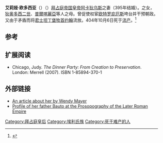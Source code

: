 {{Infobox monarch
| name            =欧多克西亚
| title           =[[拜占庭帝国|拜占庭帝国]]
| image           =Aelia Eudoxia coin.jpg
| caption         =
| full name       =
| spouse          =[[阿卡狄乌斯|阿卡狄乌斯]] （395年结婚）
| issue           = 狄奥多西二世、[[普爾喀麗亞|普爾喀麗亞]]等
| dynasty         = 
| father          ={{en-link|包托|Flavius Bauto}}
| mother          =
| birth_date   =
| birth_place  =
| death_date   ={{death date|404|10|6|df=y}}
| death_place  =
| date of burial  =
| place of burial =
|}}
'''艾莉娅·欧多西亚'''（{{lang-en|Aelia Eudoxia}}）（{{bd|？||404年|10月6日|}}）[[拜占庭帝国|拜占庭帝国]][[皇帝|皇帝]][[阿卡狄乌斯|阿卡狄乌斯]]之妻（395年结婚）。{{en-link|包托|Flavius Bauto}}之女，[[狄奥多西二世|狄奥多西二世]]、[[普爾喀麗亞|普爾喀麗亞]]等人之母。曾促使权宦[[欧特罗庇厄斯|欧特罗庇厄斯]]垮台并干预朝政。又由于矛盾而将[[君士坦丁堡|君士坦丁堡]][[牧首|牧首]][[约翰一世_(君士坦丁堡大主教)|约翰]]流放。404年10月6日死于[[流产|流产]]。<ref>{{cite web|author=''Encyclopedia Britannica''|title=''Aelia Eudoxia''|url=http://www.britannica.com/EBchecked/topic/195001/Eudoxia|4=|accessdate=2014-10-06|archive-date=2014-10-09|archive-url=https://web.archive.org/web/20141009233917/http://www.britannica.com/EBchecked/topic/195001/Eudoxia|dead-url=no}}</ref>

==参考==
{{Reflist}}

==扩展阅读==
{{Commons category|欧多克西亚}}
*Chicago, Judy. ''The Dinner Party: From Creation to Preservation''. London: Merrell (2007). ISBN 1-85894-370-1

==外部链接==
*[http://www.roman-emperors.org/aeleudoxia.htm#N_17_ An article about her by Wendy Mayer] {{Wayback|url=http://www.roman-emperors.org/aeleudoxia.htm#N_17_ |date=20200721200222 }}
*[http://books.google.gr/books?id=uOHw4idqAeYC&pg=PA147&lpg=PA147&dq=%22Promotus%22+magister&source=web&ots=pNg1efYzrq&sig=QlpJhGLCG4w-iR_UxMWdpFPsH_I&hl=el#PPA159,M1 Profile of her father Bauto at the Prosopography of the Later Roman Empire] {{Wayback|url=http://books.google.gr/books?id=uOHw4idqAeYC&pg=PA147&lpg=PA147&dq=%22Promotus%22+magister&source=web&ots=pNg1efYzrq&sig=QlpJhGLCG4w-iR_UxMWdpFPsH_I&hl=el#PPA159,M1 |date=20141009090813 }}

{{s-start}}
{{s-roy}}
{{s-bef|before={{le|加菈 (狄奧多西一世之妻)|Galla (wife of Theodosius I)|加菈}}}}
{{s-ttl|title={{en-link|拜占庭帝国皇后|List of Roman and Byzantine Empresses}}|years=395年——404年}}
{{s-aft|after=[[欧多西亚|欧多西亚]]}}
{{s-end}}

{{Authority control}}
[[Category:拜占庭皇后|Category:拜占庭皇后]]
[[Category:埃利氏族|Category:埃利氏族]]
[[Category:死于难产的人|Category:死于难产的人]]